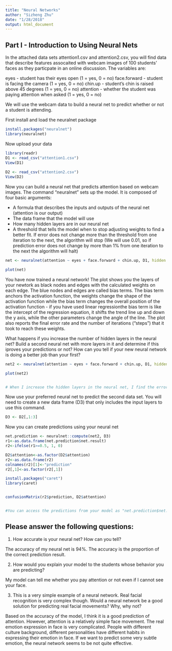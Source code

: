 ```yaml
---
title: "Neural Networks"
author: "Sizheng Zhu"
date: "1/28/2018"
output: html_document
---
```


## Part I - Introduction to Using Neural Nets

In the attached data sets attention1.csv and attention2.csv, you will find data that describe features assocaited with webcam images of 100 students' faces as they particpate in an online discussion. The variables are:

eyes - student has their eyes open (1 = yes, 0 = no)
face.forward - student is facing the camera (1 = yes, 0 = no)
chin.up - student's chin is raised above 45 degrees (1 = yes, 0 = no)
attention - whether the student was paying attention when asked (1 = yes, 0 = no)

We will use the webcam data to build a neural net to predict whether or not a student is attending.

First install and load the neuralnet package
```r
install.packages("neuralnet")
library(neuralnet)
```

Now upload your data
```r
library(readr)
D1 <- read_csv("attention1.csv")
View(D1)
  
D2 <- read_csv("attention2.csv")
View(D2)

```

Now you can build a neural net that predicts attention based on webcam images. The command "neuralnet" sets up the model. It is composed of four basic arguments:

- A formula that describes the inputs and outputs of the neural net (attention is our output)
- The data frame that the model will use
- How many hidden layers are in our neural net
- A threshold that tells the model when to stop adjusting weights to find a better fit. If error does not change more than the threshold from one iteration to the next, the algorithm will stop (We will use 0.01, so if prediction error does not change by more than 1% from one iteration to the next the algorithm will halt)

```r
net <- neuralnet(attention ~ eyes + face.forward + chin.up, D1, hidden = 1, threshold = 0.01)

plot(net)
```

You have now trained a neural network! The plot shows you the layers of your newtork as black nodes and edges with the calculated weights on each edge. The blue nodes and edges are called bias terms. The bias term anchors the activation function, the weights change the shape of the activation function while the bias term changes the overall position of the activation function - if you have used linear regressionthe bias term is like the intercept of the regression equation, it shifts the trend line up and down the y axis, while the other parameters change the angle of the line. The plot also reports the final error rate and the number of iterations ("steps") that it took to reach these weights.

What happens if you increase the number of hidden layers in the neural net? Build a second neural net with more layers in it and determine if this iproves your predictions or not? How can you tell if your new neural network is doing a better job than your first?
```r
net2 <- neuralnet(attention ~ eyes + face.forward + chin.up, D1, hidden = 10, threshold = 0.01)

plot(net2)


# When I increase the hidden layers in the neural net, I find the errors decrease. I think the second neural net is better because it is more accurate. 

```

Now use your preferred neural net to predict the second data set. You will need to create a new data frame (D3) that only includes the input layers to use this command.

```r
D3 <- D2[,1:3]
```

Now you can create predictions using your neural net
```r
net.prediction <- neuralnet::compute(net2, D3)
r1<-as.data.frame(net.prediction$net.result)
r2<-ifelse(r1>=0.5, 1, 0)

D2$attention<-as.factor(D2$attention)
r2<-as.data.frame(r2)
colnames(r2)[1]<-"prediction"
r2[,1]<-as.factor(r2[,1])

install.packages("caret")
library(caret)


confusionMatrix(r2$prediction, D2$attention)


#You can access the predictions from your model as "net.prediction$net.result". Predictions will be numeric estimates from 1 or 0, convert these into exact predictions of 1 and 0 and then determine the accuracy of your neural net on this new data.

```

## Please answer the following questions:

1. How accurate is your neural net? How can you tell?

The accuracy of my neural net is 94%. The accuracy is the proportion of the correct prediction result.

2. How would you explain your model to the students whose behavior you are predicting? 

My model can tell me whether you pay attention or not even if I cannot see your face. 

3. This is a very simple example of a neural network. Real facial recognition is very complex though. Would a neural network be a good solution for predicting real facial movements? Why, why not? 

Based on the accuracy of the model, I think it is a good prediction of attention. However, attention is a relatively simple face movement. The real emotion expression in face is very complicated. People with different culture background, different personalities have different habits in expressing their emotion in face. If we want to predict some very subtle emotion, the neural network seems to be not quite effective. 
